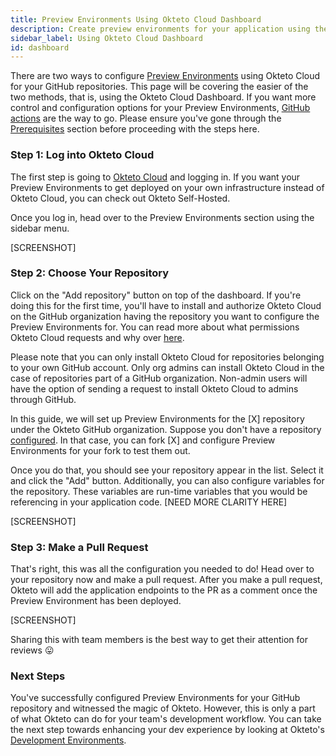 ```yaml
---
title: Preview Environments Using Okteto Cloud Dashboard
description: Create preview environments for your application using the Okteto Cloud Dashboard
sidebar_label: Using Okteto Cloud Dashboard
id: dashboard
---
```




There are two ways to configure [Preview Environments](/docs/cloud/preview-environments/preview-environments) using Okteto Cloud for your GitHub repositories. This page will be covering the easier of the two methods, that is, using the Okteto Cloud Dashboard. If you want more control and configuration options for your Preview Environments, [GitHub actions](/docs/cloud/preview-environments/preview-environments-github) are the way to go. Please ensure you've gone through the [Prerequisites](/docs/cloud/preview-environments/preview-environments/#prerequisites) section before proceeding with the steps here.

### Step 1: Log into Okteto Cloud

The first step is going to [Okteto Cloud](https://cloud.okteto.com/) and logging in. If you want your Preview Environments to get deployed on your own infrastructure instead of Okteto Cloud, you can check out Okteto Self-Hosted. 

Once you log in, head over to the Preview Environments section using the sidebar menu.

[SCREENSHOT]

### Step 2: Choose Your Repository

Click on the "Add repository" button on top of the dashboard. If you're doing this for the first time, you'll have to install and authorize Okteto Cloud on the GitHub organization having the repository you want to configure the Preview Environments for. You can read more about what permissions Okteto Cloud requests and why over [here](/docs/cloud/permissions). 

Please note that you can only install Okteto Cloud for repositories belonging to your own GitHub account. Only org admins can install Okteto Cloud in the case of repositories part of a GitHub organization. Non-admin users will have the option of sending a request to install Okteto Cloud to admins through GitHub.

In this guide, we will set up Preview Environments for the [X] repository under the Okteto GitHub organization. Suppose you don't have a repository [configured](/docs/cloud/preview-environments/preview-environments/#prerequisites). In that case, you can fork [X] and configure Preview Environments for your fork to test them out.

Once you do that, you should see your repository appear in the list. Select it and click the "Add" button. Additionally, you can also configure variables for the repository. These variables are run-time variables that you would be referencing in your application code. [NEED MORE CLARITY HERE]

[SCREENSHOT]

### Step 3: Make a Pull Request

That's right, this was all the configuration you needed to do! Head over to your repository now and make a pull request. After you make a pull request, Okteto will add the application endpoints to the PR as a comment once the Preview Environment has been deployed. 

[SCREENSHOT]

Sharing this with team members is the best way to get their attention for reviews 😛


### Next Steps

You've successfully configured Preview Environments for your GitHub repository and witnessed the magic of Okteto. However, this is only a part of what Okteto can do for your team's development workflow. You can take the next step towards enhancing your dev experience by looking at Okteto's [Development Environments](/docs/reference/development-environment).